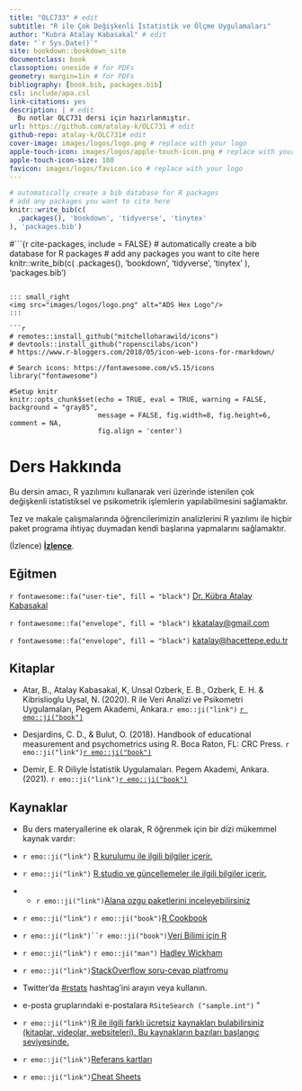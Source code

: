 ```yaml
---
title: "OLC733" # edit
subtitle: "R ile Çok Değişkenli İstatistik ve Ölçme Uygulamaları" 
author: "Kubra Atalay Kabasakal" # edit
date: "`r Sys.Date()`"
site: bookdown::bookdown_site
documentclass: book
classoption: oneside # for PDFs
geometry: margin=1in # for PDFs
bibliography: [book.bib, packages.bib]
csl: include/apa.csl
link-citations: yes
description: | # edit
  Bu notlar OLC731 dersi için hazırlanmıştır.
url: https://github.com/atalay-k/OLC731 # edit
github-repo: atalay-k/OLC731# edit
cover-image: images/logos/logo.png # replace with your logo
apple-touch-icon: images/logos/apple-touch-icon.png # replace with your logo
apple-touch-icon-size: 180
favicon: images/logos/favicon.ico # replace with your logo
---
```



```r
# automatically create a bib database for R packages
# add any packages you want to cite here
knitr::write_bib(c(
  .packages(), 'bookdown', 'tidyverse', 'tinytex'
), 'packages.bib')

```

#```{r cite-packages, include = FALSE}
# automatically create a bib database for R packages
# add any packages you want to cite here
knitr::write_bib(c(
  .packages(), 'bookdown', 'tidyverse', 'tinytex'
), 'packages.bib')

```

::: small_right
<img src="images/logos/logo.png" alt="ADS Hex Logo"/>
:::

```r
# remotes::install_github("mitchelloharawild/icons")
# devtools::install_github("ropenscilabs/icon")
# https://www.r-bloggers.com/2018/05/icon-web-icons-for-rmarkdown/

# Search icons: https://fontawesome.com/v5.15/icons
library("fontawesome")

#Setup knitr
knitr::opts_chunk$set(echo = TRUE, eval = TRUE, warning = FALSE, background = "gray85",
                      message = FALSE, fig.width=8, fig.height=6, comment = NA,
                      fig.align = 'center')
```

# Ders Hakkında {.unnumbered}

Bu dersin amacı, R yazılımını kullanarak veri üzerinde istenilen çok değişkenli istatistiksel ve psikometrik işlemlerin yapılabilmesini sağlamaktır.

Tez ve makale çalışmalarında öğrencilerimizin analizlerini R yazılımı ile hiçbir paket programa ihtiyaç duymadan kendi başlarına yapmalarını sağlamaktır.

(İzlence) [**İzlence**](Izlence.html).

## Eğitmen {.unnumbered}

`r fontawesome::fa("user-tie", fill = "black")` [Dr. Kübra Atalay Kabasakal](https://avesis.hacettepe.edu.tr/katalay)

`r fontawesome::fa("envelope", fill = "black")` [kkatalay\@gmail.com](mailto:kkatalay@gmail.com){.email}

`r fontawesome::fa("envelope", fill = "black")` [katalay\@hacettepe.edu.tr](mailto:katalay@hacettepe.edu.tr){.email}

## Kitaplar {.unnumbered}

-   Atar, B., Atalay Kabasakal, K, Unsal Ozberk, E. B., Ozberk, E. H. & Kibrislioglu Uysal, N. (2020). R ile Veri Analizi ve Psikometri Uygulamaları, Pegem Akademi, Ankara.`r emo::ji("link")` [`r emo::ji("book")`](https://pegem.net/urun/R-ile-Veri-Analizi-ve-Psikometri-Uygulamalari/60801)


-   Desjardins, C. D., & Bulut, O. (2018). Handbook of educational measurement and psychometrics using R. Boca Raton, FL: CRC Press. `r emo::ji("link")`[`r emo::ji("book")`](https://www.routledge.com/Handbook-of-Educational-Measurement-and-Psychometrics-Using-R/Desjardins-Bulut/p/book/9780367734671)

- Demir, E. R Diliyle İstatistik Uygulamaları. Pegem Akademi, Ankara.(2021). `r emo::ji("link")`[`r emo::ji("book")`](https://pegem.net/urun/R-Diliyle-Istatistik-Uygulamalari/61912)


## Kaynaklar {.unnumbered}

* Bu ders materyallerine ek olarak, R öğrenmek için bir dizi mükemmel kaynak vardır:

- `r emo::ji("link")` [R kurulumu ile ilgili bilgiler içerir. ](https://psyteachr.github.io/data-skills-v2/installing-r.html)

- `r emo::ji("link")` [R studio ve güncellemeler ile ilgili bilgiler içerir. ](https://psyteachr.github.io/analysis-v2/updating-r-rstudio-and-packages.html)

-   * `r emo::ji("link")`[Alana ozgu paketlerini inceleyebilirsiniz ](https://cran.r* project.org/web/views/Psychometrics.html)


-  `r emo::ji("link")` `r emo::ji("book")`[R Cookbook](http://www.cookbook-r.com/)

-  `r emo::ji("link")``r emo::ji("book")`[Veri Bilimi için R](https://r4ds.had.co.nz/)

* `r emo::ji("link")` `r emo::ji("man")` [Hadley Wickham](https://hadley.nz/)


-  `r emo::ji("link")`[StackOverflow soru-cevap platfromu](https://stackoverflow.com/)

-  Twitter'da [#rstats](https://twitter.com/search?f=tweets&q=%23rstats&src=typd) hashtag'ini arayın veya kullanın. 
  
  -  e-posta gruplarındaki e-postalara `RSiteSearch ("sample.int")` "

* `r emo::ji("link")`[R ile ilgili farklı ücretsiz kaynakları bulabilirsiniz (kitaplar, videolar, websiteleri). Bu kaynakların bazıları başlangıç seviyesinde.](https://www.learnr4free.com/tr/index.html){.uri}
* `r emo::ji("link")`[Referans kartları](https://cran.r-project.org/doc/contrib/Short-refcard.pdf)

* `r emo::ji("link")`[Cheat Sheets](https://www.rstudio.com/resources/cheatsheets/)
